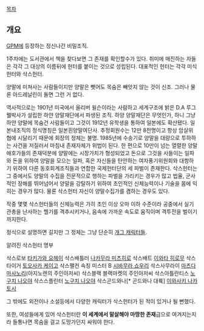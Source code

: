 [[목차]]
== 개요 ==
[[GPM]]에 등장하는 정신나간 비밀조직.

1주차에는 도서관에서 책을 찾다보면 그 존재를 확인할수가 있다. 취미에 매진하는 자들은 각각 그 대상의 이름뒤에 헌터를 붙이는 것으로 성립된다.
대표적인 헌터는 각각 미식헌터와 삭스헌터.

양말에 미쳐사는 사람들이지만 양말은 뺏어도 목숨은 빼앗지 않는 것이 신조. 그러나 물론 아드레날린이 돌면 그런 거 없다.

역사적으로는 1901년 미국에서 올리버 윌슨이라는 사람하고 세계구조에 밝은 D.A 루그웰박사가 설립한 하얀 양말재단에서 파생된 조직.
하양 양말재단은 무엇인가, 하니 그냥 하얀 양말에 목숨건 사람들이고 그것이 1912년 유학생을 통하여 일본에도 확산됐다.
일본내조직의 정식명칭은 일본흰양말여단사. 추정회원수는 12만 8천명이고 항상 암살위협에 시달리기 때문에 회장의 정체는 불명.
1985년에 수송기로 양말을 대량으로 투하하는 사건을 저질러서 마침내 존재자체가 위법이 된다. 
한 편으로 10만이 넘는 열렬한 양말애호가들의 존재덕분에 양말에는 시장가치가 형성되었고 돈으로 그것을 사들이는 일파와 돈을 위하여 양말을 모으는 일파, 혹은 자신들을 탄안하는 여자풍기위원회와 대항하기 위하여 다른 동호회계조직들과 연합한 국제헌터단의 세 파벌이 존재한다.
삭스헌터는 그 중에서도 양말의 수집을 전문적으로 행하는 파벌을 가리키는 경우가 많고 법율, 군사적인 장해를 뛰어넘어서 양말을 강탈하기 위하여 초인적인 신체능력이나 기술을 몸에 익히는 경우가 많다.
물론 삭스헌터 자신이 양말수집가를 겸하는 경우도 있다.

작중 몇몇 삭스헌터들의 신체능력은 가히 초인 이상 오마 이하 수준이라 공중에서 실기관총을 난사하는 헬기를 격추시키거나, 음속에 가까운 속도로 움직이며 격투전을 벌이기까지한다.

정식으로 설명하면 길지만 그 정체는 그냥 단순히 [[개그 캐릭터]]들.

알려진 삭스헌터 명부

삭스로보 [[타키가와 요헤이]]
삭스배틀러 [[나카무라 미츠히로]]
삭스배트 [[이와타 히로무]]
삭스타이거 [[토오사카 케이고]]
삭스팰컨 속칭 미스터 B [[시바무라 쇼우리]]
삭스사무라이 [[마츠다 마사노리]](아지노렌의 주인아저씨)
삭스블랙 블랙마켓의 주인아저씨
삭스아틀란티스 [[노구치 나오야]]
삭스스플린터 [[노구치 나오야]]
삭스곤드와나[* 곤드와나 대륙] [[이와사키 나카토시]]

그 밖에도 외전이나 소설등에서 다양한 캐릭터가 삭스헌터가 된 적이 있거나 될 뻔했다.

또한, 여성들에게 있어 삭스헌터란 '''이 세계에서 말살해야 마땅한 존재'''급으로 여겨지는지라 들통나면 목숨을 걸고 도망가던지 싸워야 한다.
